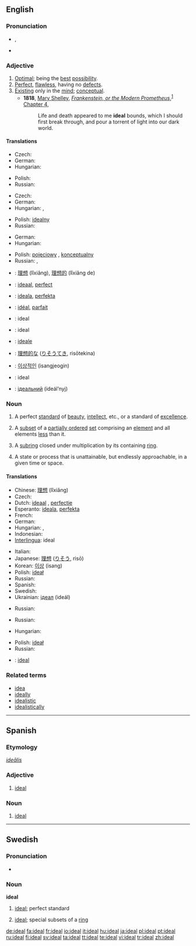 {{see|Ideal|idéal}}
{{wikipedia}}
==English==

===Pronunciation===
*{{IPA|/aɪˈdɪəl/|/aɪˈdi:.əl/}}, {{SAMPA|/aI"dI@l/, /aI"di:.@l/}}
*{{audio|en-us-ideal.ogg|Audio (US)}}

===Adjective===
{{en-adj}}

# [[optimal|Optimal]]; being the [[best]] [[possibility]].
# [[perfect|Perfect]], [[flawless]], having no [[defect]]s.
# [[exist|Existing]] only in the [[mind]]; [[conceptual]].
#* '''1818''', [[w:Mary Shelley|Mary Shelley]], ''[[w:Frankenstein|Frankenstein, or the Modern Prometheus]]'',<sup>[http://en.wikisource.org/wiki/Frankenstein]</sup> [[s:Frankenstein/Chapter 4|Chapter 4]],
#*: Life and death appeared to me '''ideal''' bounds, which I should first break through, and pour a torrent of light into our dark world.

====Translations====
{{trans-top|being optimal}}
* Czech: {{t-|cs|ideální}}
* German: {{t+|de|ideal}}
* Hungarian: {{t-|hu|ideális}}
{{trans-mid}}
* Polish: {{t+|pl|idealny|m}}
* Russian: {{t+|ru|идеальный|tr=id'eál’nyj|sc=Cyrl}}
{{trans-bottom}}

{{trans-top|being perfect}}
* Czech: {{t-|cs|ideální}}
* German: {{t+|de|ideal}}
* Hungarian: {{t|hu|tökéletes}}, {{t|hu|eszményi}}
{{trans-mid}}
* Polish: [[idealny]] {{m}}
* Russian: {{t+|ru|идеальный|tr=id'eál’nyj|sc=Cyrl}}
{{trans-bottom}}

{{trans-top|conceptual}}
* German: {{t+|de|ideell}}
* Hungarian: {{t|hu|képzelt}}
{{trans-mid}}
* Polish: [[pojęciowy]] {{m}}, [[konceptualny]] {{m}}
* Russian: {{t+|ru|идеальный|tr=id'eál’nyj|sc=Cyrl}}, {{t|ru|абстракный|tr=abstráktnyj|sc=Cyrl}}
{{trans-bottom}}

{{checktrans-top}}
*{{ttbc|Chinese}}: [[理想]] (lǐxiǎng), [[理想的]] (lǐxiǎng de)
*{{ttbc|Dutch}}: [[ideaal]], [[perfect]]
*{{ttbc|Esperanto}}: [[ideala]], [[perfekta]]
*{{ttbc|French}}: [[idéal]], [[parfait]]
*{{ttbc|Indonesian}}: ideal
*{{ttbc|Interlingua}}: ideal
{{checktrans-mid}}
*{{ttbc|Italian}}: [[ideale]]
*{{ttbc|Japanese}}: [[理想的な]] ([[りそうてき]], risōtekina)
*{{ttbc|Korean}}: [[이상적인]] (isangjeogin)
*{{ttbc|Spanish}}: ideal
*{{ttbc|Ukrainian}}: [[iдеальний]] (ideál’nyj)
{{checktrans-bottom}}

===Noun===
{{en-noun}}

# A perfect [[standard]] of [[beauty]], [[intellect]], etc., or a standard of [[excellence]].
# {{mathematics|order theory}} A [[subset]] of a [[partially ordered]] [[set]] comprising an [[element]] and all elements [[less]] than it.
# {{context|for example|algebra}} A [[subring]] closed under multiplication by its containing [[ring]].
#{{rfv-sense}} A state or process that is unattainable, but endlessly approachable, in a given time or space.

====Translations====
{{trans-top|a perfect standard of beauty, intellect, etc.}}
* Chinese: [[理想]] (lǐxiǎng)
* Czech: {{t-|cs|ideál|m}}
* Dutch: [[ideaal]] {{n}}, [[perfectie]] {{f}}
* Esperanto: [[ideala]], [[perfekta]]
* French: {{t+|fr|idéal|m}}
* German: {{t-|de|Ideal|n}}
* Hungarian: {{t|hu|eszmény}}, {{t-|hu|ideál}}
* Indonesian: {{t-|id|ideal|xs=Indonesian}}
* [[Interlingua]]: ideal
{{trans-mid}}
* Italian: {{t+|it|ideale|m}}
* Japanese: [[理想]] ([[りそう]], risō)
* Korean: [[이상]] (isang)
* Polish: [[ideał]] {{m}}
* Russian: {{t+|ru|идеал|m|tr=id'eál|sc=Cyrl}}
* Spanish: {{t-|es|ideal}}
* Swedish: {{t+|sv|ideal|n}}
* Ukrainian: [[iдеал]] (ideál) {{m}}
{{trans-bottom}}

{{trans-top|''(order theory)''}}
{{trans-mid}}
* Russian: {{t+|ru|идеал|m|tr=id'eál|sc=Cyrl}}
{{trans-bottom}}

{{trans-top|''(algebra)''}}
{{trans-mid}}
* Russian: {{t+|ru|идеал|m|tr=id'eál|sc=Cyrl}}
{{trans-bottom}}

{{trans-top|an unattainable state}}
* Hungarian: {{t|hu|ábránd}}
{{trans-mid}}
* Polish: [[ideał]] {{m}}
* Russian: {{t+|ru|идеал|m|tr=id'eál|sc=Cyrl}}
{{trans-bottom}}

{{checktrans-top}}
*{{ttbc|Swedish}}: [[#Swedish|ideal]] {{n}}
{{checktrans-bottom}}

===Related terms===
*[[idea]]
*[[ideally]]
*[[idealistic]]
*[[idealistically]]

----

==Spanish==

===Etymology===
{{L.|es}} ''[[idealis|ideālis]]''

===Adjective===
{{es-adj|pl=ideales}}

# [[#English|ideal]]

===Noun===
{{es-noun-m|pl=ideales}}

# [[#English|ideal]]

----

==Swedish==

===Pronunciation===
*{{audio|Sv-ideal.ogg|audio}}

===Noun===
{{sv-noun-n-zero}}
'''ideal''' {{n}}

# [[#English|ideal]]; perfect standard
# {{context|maths|lang=sv}} [[#English|ideal]]; special subsets of a [[ring]]

[[de:ideal]]
[[fa:ideal]]
[[fr:ideal]]
[[io:ideal]]
[[it:ideal]]
[[hu:ideal]]
[[ja:ideal]]
[[pl:ideal]]
[[pt:ideal]]
[[ru:ideal]]
[[fi:ideal]]
[[sv:ideal]]
[[ta:ideal]]
[[tt:ideal]]
[[te:ideal]]
[[vi:ideal]]
[[tr:ideal]]
[[zh:ideal]]
